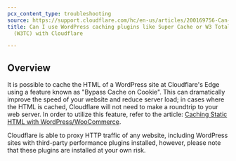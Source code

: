 ```yaml
---
pcx_content_type: troubleshooting
source: https://support.cloudflare.com/hc/en-us/articles/200169756-Can-I-use-WordPress-caching-plugins-like-Super-Cache-or-W3-Total-Cache-W3TC-with-Cloudflare-
title: Can I use WordPress caching plugins like Super Cache or W3 Total Cache
  (W3TC) with Cloudflare

---
```


## Overview

It is possible to cache the HTML of a WordPress site at Cloudflare's Edge using a feature known as "Bypass Cache on Cookie". This can dramatically improve the speed of your website and reduce server load; in cases where the HTML is cached, Cloudflare will not need to make a roundtrip to your web server. In order to utilize this feature, refer to the article: [Caching Static HTML with WordPress/WooCommerce](https://support.cloudflare.com/hc/en-us/articles/236166048-Caching-Static-HTML-with-WordPress-WooCommerce).

Cloudflare is able to proxy HTTP traffic of any website, including WordPress sites with third-party performance plugins installed, however, please note that these plugins are installed at your own risk.
